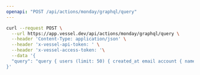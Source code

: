 ```yaml
---
openapi: "POST /api/actions/monday/graphql/query"
---
```


<RequestExample>

```bash Request
curl --request POST \
  --url https://app.vessel.dev/api/actions/monday/graphql/query \
  --header 'Content-Type: application/json' \
  --header 'x-vessel-api-token: ' \
  --header 'x-vessel-access-token: '\
  --data '{
  "query": "query { users (limit: 50) { created_at email account { name id }}}"
}'
```

</RequestExample>
